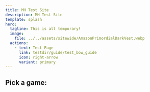 ```yaml
---
title: MH Test Site
description: MH Test Site
template: splash
hero:
  tagline: This is all temporary!
  image:
    file: ../../assets/sitewide/AmazonPrimordialDarkVest.webp
  actions:
    - text: Test Page
      link: testdir/guide/test_bow_guide
      icon: right-arrow
      variant: primary
---
```



## Pick a game:

<CardGrid>
	<LinkCard
		title="MHWilds"
	/>
	<LinkCard
		title="MHRise"
	/>
	<LinkCard
		title="MHWorld"
	/>
	<LinkCard
		title="Other"
	/>
</CardGrid>
